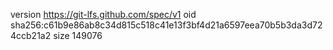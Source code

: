 version https://git-lfs.github.com/spec/v1
oid sha256:c61b9e86ab8c34d815c518c41e13f3bf4d21a6597eea70b5b3da3d724ccb21a2
size 149076
